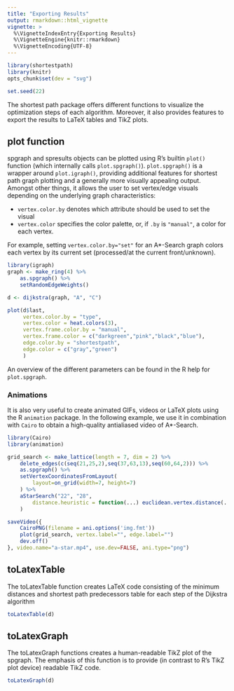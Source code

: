 ```yaml
---
title: "Exporting Results"
output: rmarkdown::html_vignette
vignette: >
  %\VignetteIndexEntry{Exporting Results}
  %\VignetteEngine{knitr::rmarkdown}
  %\VignetteEncoding{UTF-8}
---
```

```r
library(shortestpath)
library(knitr)
opts_chunk$set(dev = "svg")
```
```r
set.seed(22)
```
The shortest path package offers different functions to visualize the optimization steps of each algorithm. Moreover, it also provides features to export the results to LaTeX tables and TikZ plots.

## plot function
spgraph and spresults objects can be plotted using R's builtin `plot()` function (which internally calls `plot.spgraph()`). `plot.spgraph()` is a wrapper around `plot.igraph()`, providing additional features for shortest path graph plotting and a generally more visually appealing output. Amongst other things, it allows the user to set vertex/edge visuals depending on the underlying graph characteristics:

- `vertex.color.by` denotes which attribute should be used to set the visual
- `vertex.color` specifies the color palette, or, if `.by` is `"manual"`, a color for each vertex.

For example, setting `vertex.color.by="set"` for an A*-Search graph colors each vertex by its current set (processed/at the current front/unknown).

```r
library(igraph)
graph <- make_ring(4) %>%
    as.spgraph() %>%
    setRandomEdgeWeights()

d <- dijkstra(graph, "A", "C")

plot(d$last, 
     vertex.color.by = "type", 
     vertex.color = heat.colors(3),
     vertex.frame.color.by = "manual", 
     vertex.frame.color = c("darkgreen","pink","black","blue"),
     edge.color.by = "shortestpath", 
     edge.color = c("gray","green")
     )
```  
  
An overview of the different parameters can be found in the R help for `plot.spgraph`.

### Animations

It is also very useful to create animated GIFs, videos or LaTeX plots using the R `animation` package. In the following example, we use it in combination with `Cairo` to obtain a high-quality antialiased video of A*-Search.

```r
library(Cairo)
library(animation)

grid_search <- make_lattice(length = 7, dim = 2) %>%
    delete_edges(c(seq(21,25,2),seq(37,63,13),seq(60,64,2))) %>%
    as.spgraph() %>%
    setVertexCoordinatesFromLayout(
        layout=on_grid(width=7, height=7)
    ) %>%
    aStarSearch("22", "28", 
        distance.heuristic = function(...) euclidean.vertex.distance(...) ** 2
    )

saveVideo({
    CairoPNG(filename = ani.options('img.fmt'))
    plot(grid_search, vertex.label="", edge.label="")
    dev.off()
}, video.name="a-star.mp4", use.dev=FALSE, ani.type="png")
```

## toLatexTable
The toLatexTable function creates LaTeX code consisting of the minimum distances and shortest path predecessors table for each step of the Dijkstra algorithm  

```r
toLatexTable(d)
```

## toLatexGraph
The toLatexGraph functions creates a human-readable TikZ plot of the spgraph. The emphasis of this function is to provide (in contrast to R's TikZ plot device) readable TikZ code. 
```r
toLatexGraph(d)
```

